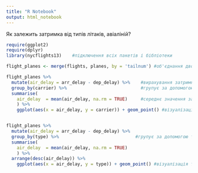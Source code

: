 ```yaml
---
title: "R Notebook"
output: html_notebook
---
```


Як залежить затримка від типів літаків, авіаліній?

```r
require(ggplot2)
require(dplyr)
library(nycflights13)    #підключення всіх пакетів і бібліотеки

flight_planes <- merge(flights, planes, by = 'tailnum') #об'єднання двох датасетів з авіалініями та літаками відповідно

flight_planes %>%
  mutate(air_delay = arr_delay - dep_delay) %>%    #вирахування затримки літаків
  group_by(carrier) %>%                            #групує за допомогою типів авіаліній
  summarise(
    air_delay  = mean(air_delay, na.rm = TRUE)     #середнє значення затримки по кожній авіалінії + прибирає порожні клітинки
    ) %>%
    ggplot(aes(x = air_delay, y = carrier)) + geom_point() #візуалізація того як залежить затримка від типів авіаліній


flight_planes %>%
  mutate(air_delay = arr_delay - dep_delay) %>% 
  group_by(type) %>%                             #групує за допомогою типів літаків
  summarise(
    air_delay  = mean(air_delay, na.rm = TRUE)
    ) %>%
  arrange(desc(air_delay)) %>%
    ggplot(aes(x = air_delay, y = type)) + geom_point() #візуалізація того як залежить затримка від типів літаків

```


